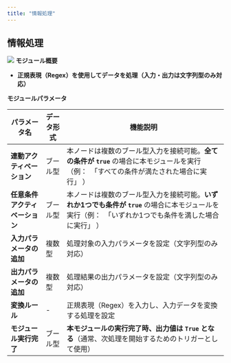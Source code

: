 ```yaml
---
title: "情報処理"
---
```


## 情報処理

<img
  src="/images/30.png"
/>
**モジュール概要**

* **正規表現（Regex）を使用してデータを処理（入力・出力は文字列型のみ対応）**

**モジュールパラメータ**

| パラメータ名            | データ形式 | 機能説明                                                                                            |
| ----------------- | ----- | ----------------------------------------------------------------------------------------------- |
| **連動アクティベーション**   | ブール型  | 本ノードは複数のブール型入力を接続可能。**全ての条件が `true`&#x20;**&#x20;の場合に本モジュールを実行（例：　「すべての条件が満たされた場合に実行」 ）         |
| **任意条件アクティベーション** | ブール型  | 本ノードは複数のブール型入力を接続可能。**いずれか1つでも条件が `true`&#x20;**&#x306E;場合に本モジュールを実行（例：　「いずれか1つでも条件を満した場合に実行」 ） |
| **入力パラメータの追加**    | 複数型   | 処理対象の入力パラメータを設定（文字列型のみ対応）                                                                       |
| **出力パラメータの追加**    | 複数型   | 処理結果の出力パラメータを設定（文字列型のみ対応）                                                                       |
| **変換ルール**         | -     | 正規表現（Regex）を入力し、入力データを変換する処理を設定                                                                 |
| **モジュール実行完了**     | ブール型  | **本モジュールの実行完了時、出力値は `True` となる**（通常、次処理を開始するためのトリガーとして使用）                                       |

